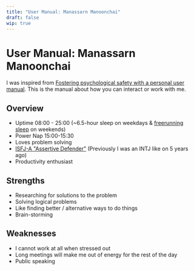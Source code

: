 ```yaml
---
title: "User Manual: Manassarn Manoonchai"
draft: false
wip: true
---
```


# User Manual: Manassarn Manoonchai

I was inspired from [Fostering psychological safety with a personal user manual][1]. This is the manual about how you can interact or work with me.

## Overview

- Uptime 08:00 - 25:00 (~6.5-hour sleep on weekdays & [freerunning sleep][2] on weekends)
- Power Nap 15:00-15:30
- Loves problem solving
- [ISFJ-A "Assertive Defender"][3] (Previously I was an INTJ like on 5 years ago)
- Productivity enthusiast

## Strengths

- Researching for solutions to the problem
- Solving logical problems
- Like finding better / alternative ways to do things
- Brain-storming

## Weaknesses

- I cannot work at all when stressed out
- Long meetings will make me out of energy for the rest of the day
- Public speaking

[1]: https://nesslabs.com/personal-user-manual
[2]: https://simple.wikipedia.org/wiki/Freerunning_sleep
[3]: https://www.16personalities.com/isfj-conclusion
